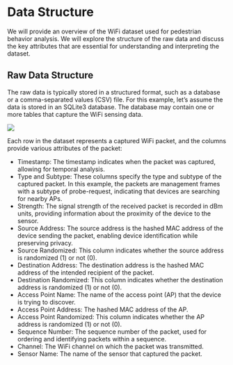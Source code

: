 # Data Structure

We will provide an overview of the WiFi dataset used for pedestrian behavior analysis. We will explore the structure of the raw data and discuss the key attributes that are essential for understanding and interpreting the dataset.

## Raw Data Structure

The raw data is typically stored in a structured format, such as a database or a comma-separated values (CSV) file. For this example, let's assume the data is stored in an SQLite3 database. The database may contain one or more tables that capture the WiFi sensing data.

![](material/ch3/sqlite3_browser.png)


Each row in the dataset represents a captured WiFi packet, and the columns provide various attributes of the packet:

- Timestamp: The timestamp indicates when the packet was captured, allowing for temporal analysis.
- Type and Subtype: These columns specify the type and subtype of the captured packet. In this example, the packets are management frames with a subtype of probe-request, indicating that devices are searching for nearby APs.
- Strength: The signal strength of the received packet is recorded in dBm units, providing information about the proximity of the device to the sensor.
- Source Address: The source address is the hashed MAC address of the device sending the packet, enabling device identification while preserving privacy.
- Source Randomized: This column indicates whether the source address is randomized (1) or not (0).
- Destination Address: The destination address is the hashed MAC address of the intended recipient of the packet.
- Destination Randomized: This column indicates whether the destination address is randomized (1) or not (0).
- Access Point Name: The name of the access point (AP) that the device is trying to discover.
- Access Point Address: The hashed MAC address of the AP.
- Access Point Randomized: This column indicates whether the AP address is randomized (1) or not (0).
- Sequence Number: The sequence number of the packet, used for ordering and identifying packets within a sequence.
- Channel: The WiFi channel on which the packet was transmitted.
- Sensor Name: The name of the sensor that captured the packet.

